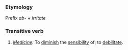 ===Etymology===
Prefix ''ab-'' + ''irritate''
===Transitive verb=== 
#''[[Medicine]]:'' To [[diminish]] the [[sensibility]] of; to [[debilitate]].